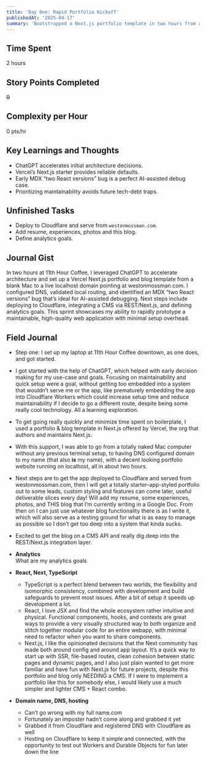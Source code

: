 ```yaml
---
title: 'Day One: Rapid Portfolio Kickoff'
publishedAt: '2025-04-17'
summary: 'Bootstrapped a Next.js portfolio template in two hours from a coffee shop with zero prior setup.'
---
```


## Time Spent

2 hours

## Story Points Completed

~~0~~

## Complexity per Hour

0 pts/hr

## Key Learnings and Thoughts

- ChatGPT accelerates initial architecture decisions.
- Vercel’s Next.js starter provides reliable defaults.
- Early MDX “two React versions” bug is a perfect AI-assisted debug case.
- Prioritizing maintainability avoids future tech-debt traps.

## Unfinished Tasks

- Deploy to Cloudflare and serve from `westonmossman.com`.
- Add resume, experiences, photos and this blog.
- Define analytics goals.

## Journal Gist

In two hours at 11th Hour Coffee, I leveraged ChatGPT to accelerate architecture and set up a Vercel Next.js portfolio and blog template from a blank Mac to a live localhost domain pointing at westonmossman.com. I configured DNS, validated local routing, and identified an MDX “two React versions” bug that’s ideal for AI-assisted debugging. Next steps include deploying to Cloudflare, integrating a CMS via REST/Next.js, and defining analytics goals. This sprint showcases my ability to rapidly prototype a maintainable, high-quality web application with minimal setup overhead.

## Field Journal

- Step one: I set up my laptop at 11th Hour Coffee downtown, as one does, and got started.
- I got started with the help of ChatGPT, which helped with early decision making for my use-case and goals. Focusing on maintainability and quick setup were a goal, without getting too embedded into a system that wouldn’t serve me or the app, like prematurely embedding the app into Cloudflare Workers which could increase setup time and reduce maintainability if I decide to go a different route, despite being some really cool technology. All a learning exploration.
- To get going really quickly and minimize time spent on boilerplate, I used a portfolio & blog template in Next.js offered by Vercel, the org that authors and maintains Next.js.
- With this support, I was able to go from a totally naked Mac computer without any previous terminal setup, to having DNS configured domain to my name (that also **is** my name), with a decent looking portfolio website running on localhost, all in about two hours.
- Next steps are to get the app deployed to Cloudflare and served from westonmossman.com, then I will get a totally starter-app-styled portfolio out to some leads, custom styling and features can come later, useful deliverable slices every day! Will add my resume, some experiences, photos, and THIS blog that I’m currently writing in a Google Doc. From then on I can just use whatever blog functionality there is as I write it, which will also serve as a testing ground for what is as easy to manage as possible so I don’t get too deep into a system that kinda sucks.
- Excited to get the blog on a CMS API and really dig deep into the REST/Next.js integration layer.

- **Analytics**  
  What are my analytics goals

- **React, Next, TypeScript**

  - TypeScript is a perfect blend between two worlds, the flexibility and isomorphic consistency, combined with development and build safeguards to prevent most issues. After a bit of setup it speeds up development a lot.
  - React, I love JSX and find the whole ecosystem rather intuitive and physical. Functional components, hooks, and contexts are great ways to provide a very visually structured way to both organize and stitch together modular code for an entire webapp, with minimal need to refactor when you want to share components.
  - Next.js, I like the opinionated decisions that the Next community has made both around config and around app layout. It’s a quick way to start up with SSR, file-based routes, clean cohesion between static pages and dynamic pages, and I also just plain wanted to get more familiar and have fun with Next.js for future projects, despite this portfolio and blog only NEEDING a CMS. If I were to implement a portfolio like this for somebody else, I would likely use a much simpler and lighter CMS + React combo.

- **Domain name, DNS, hosting**
  - Can’t go wrong with my full name.com
  - Fortunately an imposter hadn’t come along and grabbed it yet
  - Grabbed it from Cloudflare and registered DNS with Cloudflare as well
  - Hosting on Cloudflare to keep it simple and connected, with the opportunity to test out Workers and Durable Objects for fun later down the line

